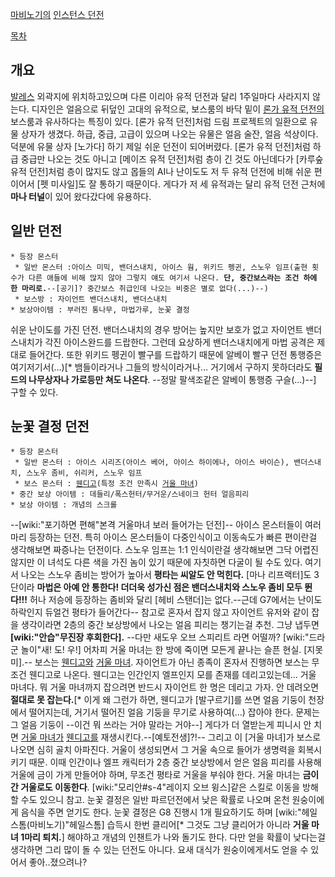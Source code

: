 [[마비노기]]의 [[인스턴스 던전]]

[[목차]]
== 개요 ==
[[발레스]] 외곽지에 위치하고있으며 다른 이리아 유적 던전과 달리 1주일마다 사라지지 않는다. 디자인은 얼음으로 뒤덮인 고대의 유적으로, 보스룸의 바닥 밑이 [[론가 유적 던전]]의 보스룸과 유사하다는 특징이 있다.
[론가 유적 던전]처럼 드림 프로젝트의 일환으로 유물 상자가 생겼다. 하급, 중급, 고급이 있으며 나오는 유물은 얼음 술잔, 얼음 석상이다.
덕분에 유물 상자 [노가다] 하기 제일 쉬운 던전이 되어버렸다. [론가 유적 던전]처럼 하급 중급만 나오는 것도 아니고 [메이즈 유적 던전]처럼 층이 긴 것도 아닌데다가 [카루숲 유적 던전]처럼 층이 많지도 않고 몹들의 AI나 난이도도 저 두 유적 던전에 비해 쉬운 편이어서 [펫 미사일]도 잘 통하기 때문이다. 게다가 저 세 유적과는 달리 유적 던전 근처에 '''마나 터널'''이 있어 왔다갔다에 유용하다.

== 일반 던전 ==
 * 등장 몬스터
  * 일반 몬스터 :아이스 미믹, 밴더스내치, 아이스 웜, 위키드 펭귄, 스노우 임프(출현 횟수가 다른 애들에 비해 많지 않아 그렇지 얘도 여기서 나온다. '''단, 중간보스라는 조건 하에 한 마리로.'''--[공기]? 중간보스 취급인데 나오는 비중은 별로 없다(...)--)
  * 보스방 : 자이언트 밴더스내치, 밴더스내치
 * 보상아이템 : 부러진 통나무, 마법가루, 눈꽃 결정
쉬운 난이도를 가진 던전. 밴더스내치의 경우 방어는 높지만 보호가 없고 자이언트 밴더스내치가 각진 아이스완드를 드랍한다. 그런데 요상하게  밴더스내치에게 마법 공격은 제대로 들어간다. 또한 위키드 펭귄이 빨구를 드랍하기 때문에 알베이 빨구 던전 통행증은 여기저기서(...)[* 뱀들이라거나 그들의 방식이라거나... 거기에서 구하지 못하더라도 '''필드의 나무상자나 가로등만 쳐도 나온다'''. --정말 팔색조같은 알베이 통행증 구슬(...)--] 구할 수 있다.
== 눈꽃 결정 던전 ==
 * 등장 몬스터
  * 일반 몬스터 : 아이스 시리즈(아이스 베어, 아이스 하이에나, 아이스 바이슨), 밴더스내치, 스노우 좀비, 쉬리커, 스노우 임프
  * 보스 몬스터 : [[웬디고]](특정 조건 만족시 [[거울 마녀]])
 * 중간 보상 아이템 : 데들리/폭스헌터/무거운/스네이크 헌터 얼음피리 
 * 보상 아이템 : 개념의 스크롤
--[wiki:"포기하면 편해"본격 거울마녀 보러 들어가는 던전]--
아이스 몬스터들이 여러마리 등장하는 던전. 특히 아이스 몬스터들이 다중인식이고 이동속도가 빠른 편이란걸 생각해보면 짜증나는 던전이다. 스노우 임프는 1:1 인식이란걸 생각해보면 그닥 어렵진 않지만 이 녀석도 다른 색을 가진 놈이 있기 때문에 자칫하면 다굴이 될 수도 있다. 여기서 나오는 스노우 좀비는 방어가 높아서  '''평타는 씨알도 안 먹힌다.''' [마나 리프랙터]도 3단이라 '''마법은 아예 안 통한다! 더더욱 성가신 점은 밴더스내치와 스노우 좀비 모두 뛴다!!!''' 허나 저승에 등장하는 좀비와 달리 [헤비 스탠더]는 없다.--근데 G7에서는 난이도 하락인지 듀얼건 평타가 들어간다-- 참고로 혼자서 잡지 않고 자이언트 유저와 같이 잡을 생각이라면 2층의 중간 보상방에서 나오는 얼음 피리는 챙기는걸 추천. 그냥 냅두면 '''[wiki:"안습"무진장 후회한다].''' --다만 새도우 오브 스피리트 라면 어떨까? [wiki:"드라군 놀이"새! 도! 우!] 어차피 거울 마녀는 한 방에 죽이면 모든게 끝나는 슬픈 현실. [지못미].-- 
보스는 [[웬디고]]와 [[거울 마녀]]. 자이언트가 아닌 종족이 혼자서 진행하면 보스는 무조건 웬디고로 나온다. 웬디고는 인간인지 엘프인지 모를 존재를 데리고있는데... 거울 마녀다. 뭐 거울 마녀까지 잡으려면 반드시 자이언트 한 명은 데리고 가자. 안 데려오면 '''절대로 못 잡는다.'''[* 이게 왜 그런가 하면, 웬디고가 [발구르기]를 쓰면 얼음 기둥이 천장에서 떨어지는데, 거기서 떨어진 얼음 기둥을 무기로 사용하여(...) 잡아야 한다. 문제는 그 얼음 기둥이 {{{#red '''자이언트 종족 전용.'''}}}--이건 뭐 쓰라는 거야 말라는 거야--] 게다가 더 열받는게 피니시 안 치면 [[거울 마녀]]가 [[웬디고]]를 재생시킨다.--[예토전생]?!-- 그리고 이 [거울 마녀]가 보스로 나오면 심히 골치 아파진다. 거울이 생성되면서 그 거울 속으로 들어가 생명력을 회복시키기 때문. 이때 인간이나 엘프 캐릭터가 2층 중간 보상방에서 얻은 얼음 피리를 사용해 거울에 금이 가게 만들어야 하며, 무조건 평타로 거울을 부숴야 한다. 거울 마녀는 '''금이 간 거울로도 이동한다'''. [wiki:"모리안#s-4"레이지 오브 윙스]같은 스킬로 이동을 방해할 수도 있으니 참고.
눈꽃 결정은 일반 파르던전에서 낮은 확률로 나오며 온천 원숭이에게 음식을 주면 얻기도 한다. 눈꽃 결정은 G8 진행시 1개 필요하기도 하며 [wiki:"헤일스톰(마비노기)"헤일스톰] 습득시 한번 클리어[* 그것도 그냥 클리어가 아니라 '''거울 마녀 1마리 퇴치.'''] 해야하고 개념의 인챈트가 나와 돌기도 한다. 다만 얻을 확률이 낮다는걸 생각하면 그리 많이 돌 수 있는 던전도 아니다. 요새 대식가 원숭이에게서도 얻을 수 있어서 좋아..졌으려나?
